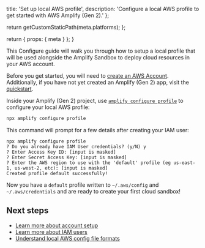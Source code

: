 
  title: 'Set up local AWS profile',
  description:
    'Configure a local AWS profile to get started with AWS Amplify (Gen 2).'
};

  return getCustomStaticPath(meta.platforms);
};

  return {
    props: {
      meta
    }
  };
}

This Configure guide will walk you through how to setup a local profile that will be used alongside the Amplify Sandbox to deploy cloud resources in your AWS account.

Before you get started, you will need to [create an AWS Account](https://portal.aws.amazon.com/billing/signup?redirect_url=https%3A%2F%2Faws.amazon.com%2Fregistration-confirmation#/start). Additionally, if you have not yet created an Amplify (Gen 2) app, visit the [quickstart](/gen2/start/quickstart).

Inside your Amplify (Gen 2) project, use [`amplify configure profile`](/gen2/reference/cli-commands#amplify-configure-profile) to configure your local AWS profile:

```bash
npx amplify configure profile
```

This command will prompt for a few details after creating your IAM user:

```console
npx amplify configure profile
? Do you already have IAM User credentials? (y/N) y
? Enter Access Key ID: [input is masked]
? Enter Secret Access Key: [input is masked]
? Enter the AWS region to use with the 'default' profile (eg us-east-1, us-west-2, etc): [input is masked]
Created profile default successfully!
```

Now you have a `default` profile written to `~/.aws/config` and `~/.aws/credentials` and are ready to create your first cloud sandbox!

## Next steps

- [Learn more about account setup](/gen2/start/account-setup)
- [Learn more about IAM users](https://docs.aws.amazon.com/IAM/latest/UserGuide/id_users.html)
- [Understand local AWS config file formats](https://docs.aws.amazon.com/cli/latest/userguide/cli-configure-files.html#cli-configure-files-format)
